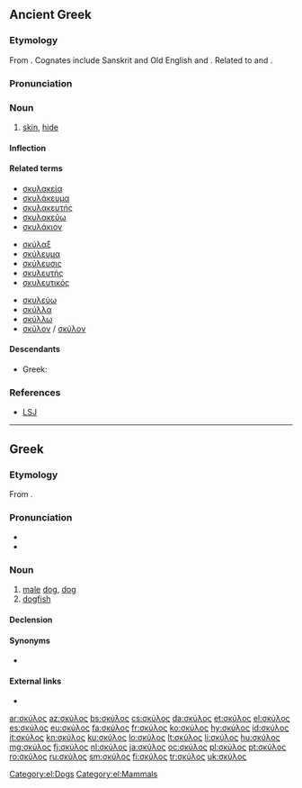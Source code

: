 ==Ancient Greek==

===Etymology===
From {{etyl|ine-pro|grc}} {{term/t|ine-pro|*(s)kewH-||to cover}}. Cognates include Sanskrit {{term|sc=Deva|स्कुनाति|tr=skunāti||to cover|lang=sa}} and Old English {{term|sc=unicode|sceo|scēo|sky|lang=ang}} and {{term|scuwa||shade, darkness, protection|lang=ang}}. Related to {{term|sc=polytonic|σκῦτος|tr=skūtos||hide, leather|lang=grc}} and {{term|sc=polytonic|ἐπισκύνιον|tr=episkúnion||skin over the brows|lang=grc}}.

===Pronunciation===
{{grc-ipa-rows|s|kj|u'|l|o|s}}

===Noun===
{{grc-noun|[[σκύλεος]], [[σκύλους]]|n|third|skulos|σκυλος}}

# [[skin]], [[hide]]

====Inflection====
{{grc-decl-3rd-N-prx-con-εος|σκύλ|σκύλ|σκυλ}}

====Related terms====
{{top3}}
* [[σκυλακεία]]
* [[σκυλάκευμα]]
* [[σκυλακευτής]]
* [[σκυλακεύω]]
* [[σκυλάκιον]]
{{mid3}}
* [[σκύλαξ]]
* [[σκύλευμα]]
* [[σκύλευσις]]
* [[σκυλευτής]]
* [[σκυλευτικός]]
{{mid3}}
* [[σκυλεύω]]
* [[σκύλλα]]
* [[σκύλλω]]
* [[σκῦλον]] / [[σκύλον]]
{{bottom}}

====Descendants====
* Greek: {{el-l|σκύλος|tr=skúlos|g=m|gloss=dog}}

===References===
* [[w:LSJ|LSJ]]

----

==Greek==

===Etymology===
From {{etyl|grc|el}} {{term|σκύλος||skin, hide|tr=skylos|lang=grc|sc=polytonic}}.

===Pronunciation===
* {{IPA|[ˈscilo̞s]|lang=el}}
* {{hyphenation|σκύ|λος|lang=el}}

===Noun===
{{el-noun|m|skýlos|σκύλοι|skýloi|sort=σκυλοσ|f=σκύλα|n=σκυλί}}

# [[male]] [[dog]], [[dog]]
# [[dogfish]]

====Declension====
{{el-nM-ος-οι-3a|σκύλ}}

====Synonyms====
* {{katharevousa|nocat=1}} {{el-l|κύων|g=m|g2=f}}

====External links====
* {{pedialite|lang=el}}

[[Category:el:Dogs]]
[[Category:el:Mammals]]

[[ar:σκύλος]]
[[az:σκύλος]]
[[bs:σκύλος]]
[[cs:σκύλος]]
[[da:σκύλος]]
[[et:σκύλος]]
[[el:σκύλος]]
[[es:σκύλος]]
[[eu:σκύλος]]
[[fa:σκύλος]]
[[fr:σκύλος]]
[[ko:σκύλος]]
[[hy:σκύλος]]
[[id:σκύλος]]
[[it:σκύλος]]
[[kn:σκύλος]]
[[ku:σκύλος]]
[[lo:σκύλος]]
[[lt:σκύλος]]
[[li:σκύλος]]
[[hu:σκύλος]]
[[mg:σκύλος]]
[[fj:σκύλος]]
[[nl:σκύλος]]
[[ja:σκύλος]]
[[oc:σκύλος]]
[[pl:σκύλος]]
[[pt:σκύλος]]
[[ro:σκύλος]]
[[ru:σκύλος]]
[[sm:σκύλος]]
[[fi:σκύλος]]
[[tr:σκύλος]]
[[uk:σκύλος]]
